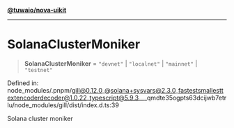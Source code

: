 [**@tuwaio/nova-uikit**](../../../../README.md)

***

# SolanaClusterMoniker

> **SolanaClusterMoniker** = `"devnet"` \| `"localnet"` \| `"mainnet"` \| `"testnet"`

Defined in: node\_modules/.pnpm/gill@0.12.0\_@solana+sysvars@2.3.0\_fastestsmallesttextencoderdecoder@1.0.22\_typescript@5.9.3\_\_\_qmdte35ogpts63dcijwb7etrlu/node\_modules/gill/dist/index.d.ts:39

Solana cluster moniker
